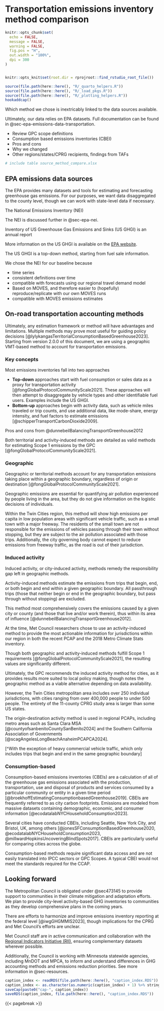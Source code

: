 # Transportation emissions inventory method comparison
```r
knitr::opts_chunk$set(
  echo = FALSE,
  message = FALSE,
  warning = FALSE,
  fig.pos = "H",
  out.width = "100%",
  dpi = 300
)


knitr::opts_knit$set(root.dir = rprojroot::find_rstudio_root_file())
```
```r
source(file.path(here::here(), "R/_quarto_helpers.R"))
source(file.path(here::here(), "R/_load_pkgs.R"))
source(file.path(here::here(), "R/_plotting_helpers.R"))
hookaddcap()
```

Which method we chose is inextricably linked to the data sources available. 

Ultimately, our data relies on EPA datasets. Full documentation can be found in @sec-epa-emissions-data-transportation. 

- Review GPC scope definitions
- Consumption based emissions inventories (CBEI)
- Pros and cons
- Why we changed
- Other regions/states/CPRG recipients, findings from TAFs


```r
# include table source_method_compare.xlsx
```


## EPA emissions data sources

The EPA provides many datasets and tools for estimating and forecasting greenhouse gas emissions. For our purposes, we want data disaggregated to the county level, though we can work with state-level data if necessary.

The National Emissions Inventory (NEI) 

The NEI is discussed further in @sec-epa-nei. 

Inventory of US Greenhouse Gas Emissions and Sinks (US GHGI) is an annual report 

More information on the US GHGI is available on the [EPA website](https://www.epa.gov/ghgemissions/inventory-us-greenhouse-gas-emissions-and-sinks). 

The US GHGI is a top-down method, starting from fuel sale information. 

<!-- Discuss differences between NEI and GHG Inventory (yes they sound like the same thing but they are different). -->

We chose the NEI for our baseline because

- time series
- consistent definitions over time
- compatible with forecasts using our regional travel demand model
- Based on MOVES, and therefore easier to (hopefully) reproduce/replicate with our own MOVES runs
- compatible with MOVES emissions estimates


## On-road transportation accounting methods

Ultimately, any estimation framework or method will have advantages and limitations. Multiple methods may prove most useful for guiding policy decisions [@lylykangasTerritorialConsumptionBasedGreenhouse2023]. Starting from version 2.0.0 of this document, we are using a geographic VMT-based method to account for transportation emissions. 

::: {.callout-note}
### Key concepts

Most emissions inventories fall into two approaches

- **Top-down** approaches start with fuel consumption or sales data as a proxy for transportation activity [@fongGlobalProtocolCommunityScale2021]. These approaches will then attempt to disaggregate by vehicle types and other identifiable fuel users. Examples include the US GHGI.
- **Bottom-up** approaches begin with activity data, such as vehicle miles traveled or trip counts, and use additional data, like mode-share, energy intensity, and fuel factors to estimate emissions [@schipperTransportCarbonDioxide2009].

::: 

Pros and cons from @dunnebeilBalancingTransportGreenhouse2012

Both territorial and activity-induced methods are detailed as valid methods for estimating Scope 1 emissions by the GPC [@fongGlobalProtocolCommunityScale2021]. 

### Geographic

Geographic or territorial methods account for any transportation emissions taking place within a geographic boundary, regardless of origin or destination [@fongGlobalProtocolCommunityScale2021].

Geographic emissions are essential for quantifying air pollution experienced by people living in the area, but they do not give information on the logistic decisions of individuals.

Within the Twin Cities region, this method will show high emissions per capita in low population areas with significant vehicle traffic, such as a small town with a major freeway. The residents of the small town are not responsible for the emissions of vehicles passing through their town without stopping, but they are subject to the air pollution associated with those trips. Additionally, the city governing body cannot expect to reduce emissions from freeway traffic, as the road is out of their jurisdiction.


### Induced activity

Induced activity, or city-induced activity, methods remedy the responsibility gap left in geographic methods. 

Activity-induced methods estimate the emissions from trips that begin, end, or both begin and end within a given geographic boundary. All passthrough trips (those that neither begin or end in the geographic boundary, but pass through without stopping) are excluded. 

This method most comprehensively covers the emissions caused by a given city or county (and those that live and/or work therein), thus within its area of influence [@dunnebeilBalancingTransportGreenhouse2012]. 

At the time, Met Council researchers chose to use an activity-induced method to provide the most actionable information for jurisdictions within our region in both the recent PCAP and the 2018 Metro Climate Stats inventory.

Though both geographic and activity-induced methods fulfill Scope 1 requirements [@fongGlobalProtocolCommunityScale2021], the resulting values are significantly different.

Ultimately, the GPC recommends the induced activity method for cities, as it provides results more suited to local policy making, though notes the geographic method as a viable alternative depending on data availability.

However, the Twin Cities metropolitan area includes over 250 individual jurisdictions, with cities ranging from over 400,000 people to under 500 people. The entirety of the 11-county CPRG study area is larger than some US states. 

The origin-destination activity method is used in regional PCAPs, including metro areas such as Santa Clara MSA [@countyofsanbenitoCountySanBenito2024] and the Southern California Association of Governments [@scagAngelesLongBeachAnaheimPCAPCA2024]. 

 [^With the exception of heavy commercial vehicle traffic, which only includes trips that begin and end in the same geographic boundary]

### Consumption-based 

Consumption-based emissions inventories (CBEIs) are a calculation of all of the greenhouse gas emissions associated with the production, transportation, use and disposal of products and services consumed by a particular community or entity in a given time period [@broekhoffEstimatingConsumptionbasedGreenhouse2019]. CBEIs are frequently referred to as city carbon footprints. Emissions are modeled from massive datasets containing demographic, economic, and consumer information [@ecodatalabNYCHouseholdConsumption2023]. 

Several cities have conducted CBEIs, including Seattle, New York City, and Bristol, UK, among others [@jonesSFConsumptionBasedGreenhouse2020, @ecodatalabNYCHouseholdConsumption2023, @millwardHopkinsUncoveringBlindSpots2017]. CBEIs are particularly useful for comparing cities across the globe. 

Consumption-based methods require significant data access and are not easily translated into IPCC sectors or GPC Scopes. A typical CBEI would not meet the standards required for the CCAP. 

## Looking forward

The Metropolitan Council is obligated under @sec473145 to provide support to communities in their climate mitigation and adaptation efforts. We plan to provide city-level activity-based GHG inventories to communities as they develop comprehensive plans in the coming years.  

There are efforts to harmonize and improve emissions inventory reporting at the federal level [@iwgGHGMMIS2023], though implications for the CPRG and Met Council's efforts are unclear. 

Met Council staff are in active communication and collaboration with the [Regional Indicators Initiative (RII)](https://www.regionalindicatorsmn.com/), ensuring complementary datasets wherever possible.  

Additionally, the Council is working with Minnesota statewide agencies, including MnDOT and MPCA, to inform and understand differences in GHG accounting methods and emissions reduction priorities. See more information in @sec-resources. 

```r
caption_index <- readRDS(file.path(here::here(), "caption_index.RDS"))
caption_index <- as.character(as.numeric(caption_index) + 1) %>% stringr::str_pad(width = 2, side = "left", pad = "0")
saveCap(paste0("cap-", caption_index))
saveRDS(caption_index, file.path(here::here(), "caption_index.RDS"))
```
{{< pagebreak >}}
